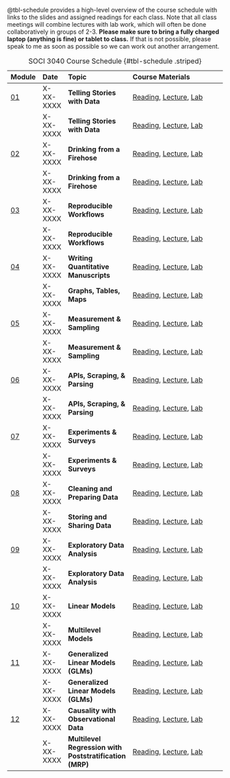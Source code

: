 @tbl-schedule provides a high-level overview of the course schedule with links to the slides and assigned readings for each class. Note that all class meetings will combine lectures with lab work, which will often be done collaboratively in groups of 2-3. **Please make sure to bring a fully charged laptop (anything is fine) or tablet to class.** If that is not possible, please speak to me as soon as possible so we can work out another arrangement.


| Module                       | Date      | Topic                                                   | Course Materials                                                                                                                                                |
|:-----------------------------|:----------|:--------------------------------------------------------|:----------------------------------------------------------------------------------------------------------------------------------------------------------------|
| [01](../pages/lecture-01.qmd) | X-XX-XXXX | **Telling Stories with Data**                           | [Reading](https://tellingstorieswithdata.com/01-introduction.html), [Lecture](../slides/slides-week-01.qmd), [Lab](../labs/lab-week-01/index.qmd)               |
|                              | X-XX-XXXX | **Telling Stories with Data**                           | [Reading](https://tellingstorieswithdata.com/01-introduction.html), [Lecture](../slides/slides-week-01.qmd), [Lab](../labs/lab-week-01/index.qmd)               |
| [02](../pages/lecture-02.qmd) | X-XX-XXXX | **Drinking from a Firehose**                            | [Reading](https://tellingstorieswithdata.com/02-drinking_from_a_fire_hose.html), [Lecture](../slides/slides-week-02.qmd), [Lab](../labs/lab-week-02/index.qmd)  |
|                              | X-XX-XXXX | **Drinking from a Firehose**                            | [Reading](https://tellingstorieswithdata.com/02-drinking_from_a_fire_hose.html), [Lecture](../slides/slides-week-02.qmd), [Lab](../labs/lab-week-02/index.qmd)  |
| [03](../pages/lecture-03.qmd) | X-XX-XXXX | **Reproducible Workflows**                              | [Reading](https://tellingstorieswithdata.com/03-workflow.html), [Lecture](../slides/slides-week-03.qmd), [Lab](../labs/lab-week-03/index.qmd)                   |
|                              | X-XX-XXXX | **Reproducible Workflows**                              | [Reading](https://tellingstorieswithdata.com/03-workflow.html), [Lecture](../slides/slides-week-03.qmd), [Lab](../labs/lab-week-03/index.qmd)                   |
| [04](../pages/lecture-04.qmd) | X-XX-XXXX | **Writing Quantitative Manuscripts**                    | [Reading](https://tellingstorieswithdata.com/04-writing_research.html), [Lecture](../slides/slides-week-04.qmd), [Lab](../labs/lab-week-04/index.qmd)           |
|                              | X-XX-XXXX | **Graphs, Tables, Maps**                                | [Reading](https://tellingstorieswithdata.com/05-static_communication.html), [Lecture](../slides/slides-week-04.qmd), [Lab](../labs/lab-week-04/index.qmd)       |
| [05](../pages/lecture-05.qmd) | X-XX-XXXX | **Measurement & Sampling**                              | [Reading](https://tellingstorieswithdata.com/06-farm.html), [Lecture](../slides/slides-week-05.qmd), [Lab](../labs/lab-week-05/index.qmd)                       |
|                              | X-XX-XXXX | **Measurement & Sampling**                              | [Reading](https://tellingstorieswithdata.com/06-farm.html), [Lecture](../slides/slides-week-05.qmd), [Lab](../labs/lab-week-05/index.qmd)                       |
| [06](../pages/lecture-06.qmd) | X-XX-XXXX | **APIs, Scraping, & Parsing**                           | [Reading](https://tellingstorieswithdata.com/07-gather.html), [Lecture](../slides/slides-week-06.qmd), [Lab](../labs/lab-week-06/index.qmd)                     |
|                              | X-XX-XXXX | **APIs, Scraping, & Parsing**                           | [Reading](https://tellingstorieswithdata.com/07-gather.html), [Lecture](../slides/slides-week-06.qmd), [Lab](../labs/lab-week-06/index.qmd)                     |
| [07](../pages/lecture-07.qmd) | X-XX-XXXX | **Experiments & Surveys**                               | [Reading](https://tellingstorieswithdata.com/08-hunt.html), [Lecture](../slides/slides-week-07.qmd), [Lab](../labs/lab-week-07/index.qmd)                       |
|                              | X-XX-XXXX | **Experiments & Surveys**                               | [Reading](https://tellingstorieswithdata.com/08-hunt.html), [Lecture](../slides/slides-week-07.qmd), [Lab](../labs/lab-week-07/index.qmd)                       |
| [08](../pages/lecture-08.qmd) | X-XX-XXXX | **Cleaning and Preparing Data**                         | [Reading](https://tellingstorieswithdata.com/09-clean_and_prepare.html), [Lecture](../slides/slides-week-08.qmd), [Lab](../labs/lab-week-08/index.qmd)          |
|                              | X-XX-XXXX | **Storing and Sharing Data**                            | [Reading](https://tellingstorieswithdata.com/10-store_and_share.html), [Lecture](../slides/slides-week-08.qmd), [Lab](../labs/lab-week-08/index.qmd)            |
| [09](../pages/lecture-09.qmd) | X-XX-XXXX | **Exploratory Data Analysis**                           | [Reading](https://tellingstorieswithdata.com/11-eda.html), [Lecture](../slides/slides-week-09.qmd), [Lab](../labs/lab-week-09/index.qmd)                        |
|                              | X-XX-XXXX | **Exploratory Data Analysis**                           | [Reading](https://tellingstorieswithdata.com/11-eda.html), [Lecture](../slides/slides-week-09.qmd), [Lab](../labs/lab-week-09/index.qmd)                        |
| [10](../pages/lecture-10.qmd) | X-XX-XXXX | **Linear Models**                                       | [Reading](https://tellingstorieswithdata.com/12-ijalm.html), [Lecture](../slides/slides-week-10.qmd), [Lab](../labs/lab-week-10/index.qmd)                      |
|                              | X-XX-XXXX | **Multilevel Models**                                   | [Reading](https://tellingstorieswithdata.com/13-ijaglm.html#multilevel-modeling), [Lecture](../slides/slides-week-10.qmd), [Lab](../labs/lab-week-10/index.qmd) |
| [11](../pages/lecture-11.qmd) | X-XX-XXXX | **Generalized Linear Models (GLMs)**                    | [Reading](https://tellingstorieswithdata.com/13-ijaglm.html), [Lecture](../slides/slides-week-11.qmd), [Lab](../labs/lab-week-11/index.qmd)                     |
|                              | X-XX-XXXX | **Generalized Linear Models (GLMs)**                    | [Reading](https://tellingstorieswithdata.com/13-ijaglm.html), [Lecture](../slides/slides-week-11.qmd), [Lab](../labs/lab-week-11/index.qmd)                     |
| [12](../pages/lecture-12.qmd) | X-XX-XXXX | **Causality with Observational Data**                   | [Reading](https://tellingstorieswithdata.com/14-causality_from_obs.html), [Lecture](../slides/slides-week-12.qmd), [Lab](../labs/lab-week-12/index.qmd)         |
|                              | X-XX-XXXX | **Multilevel Regression with Poststratification (MRP)** | [Reading](https://tellingstorieswithdata.com/15-mrp.html), [Lecture](../slides/slides-week-12.qmd), [Lab](../labs/lab-week-12/index.qmd)                        |

: SOCI 3040 Course Schedule {#tbl-schedule .striped}